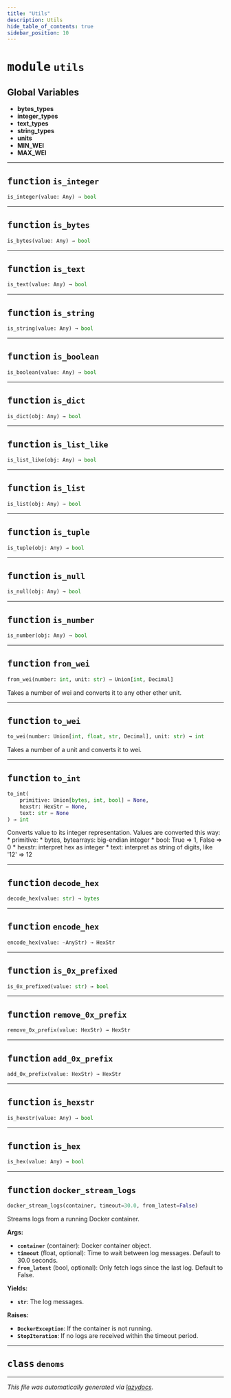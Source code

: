 ```yaml
---
title: "Utils"
description: Utils
hide_table_of_contents: true
sidebar_position: 10
---
```



# <kbd>module</kbd> `utils`




**Global Variables**
---------------
- **bytes_types**
- **integer_types**
- **text_types**
- **string_types**
- **units**
- **MIN_WEI**
- **MAX_WEI**

---


## <kbd>function</kbd> `is_integer`

```python
is_integer(value: Any) → bool
```






---


## <kbd>function</kbd> `is_bytes`

```python
is_bytes(value: Any) → bool
```






---


## <kbd>function</kbd> `is_text`

```python
is_text(value: Any) → bool
```






---


## <kbd>function</kbd> `is_string`

```python
is_string(value: Any) → bool
```






---


## <kbd>function</kbd> `is_boolean`

```python
is_boolean(value: Any) → bool
```






---


## <kbd>function</kbd> `is_dict`

```python
is_dict(obj: Any) → bool
```






---


## <kbd>function</kbd> `is_list_like`

```python
is_list_like(obj: Any) → bool
```






---


## <kbd>function</kbd> `is_list`

```python
is_list(obj: Any) → bool
```






---


## <kbd>function</kbd> `is_tuple`

```python
is_tuple(obj: Any) → bool
```






---


## <kbd>function</kbd> `is_null`

```python
is_null(obj: Any) → bool
```






---


## <kbd>function</kbd> `is_number`

```python
is_number(obj: Any) → bool
```






---


## <kbd>function</kbd> `from_wei`

```python
from_wei(number: int, unit: str) → Union[int, Decimal]
```

Takes a number of wei and converts it to any other ether unit. 


---


## <kbd>function</kbd> `to_wei`

```python
to_wei(number: Union[int, float, str, Decimal], unit: str) → int
```

Takes a number of a unit and converts it to wei. 


---


## <kbd>function</kbd> `to_int`

```python
to_int(
    primitive: Union[bytes, int, bool] = None,
    hexstr: HexStr = None,
    text: str = None
) → int
```

Converts value to its integer representation. Values are converted this way: * primitive:  * bytes, bytearrays: big-endian integer  * bool: True => 1, False => 0 * hexstr: interpret hex as integer * text: interpret as string of digits, like '12' => 12 


---


## <kbd>function</kbd> `decode_hex`

```python
decode_hex(value: str) → bytes
```






---


## <kbd>function</kbd> `encode_hex`

```python
encode_hex(value: ~AnyStr) → HexStr
```






---


## <kbd>function</kbd> `is_0x_prefixed`

```python
is_0x_prefixed(value: str) → bool
```






---


## <kbd>function</kbd> `remove_0x_prefix`

```python
remove_0x_prefix(value: HexStr) → HexStr
```






---


## <kbd>function</kbd> `add_0x_prefix`

```python
add_0x_prefix(value: HexStr) → HexStr
```






---


## <kbd>function</kbd> `is_hexstr`

```python
is_hexstr(value: Any) → bool
```






---


## <kbd>function</kbd> `is_hex`

```python
is_hex(value: Any) → bool
```






---


## <kbd>function</kbd> `docker_stream_logs`

```python
docker_stream_logs(container, timeout=30.0, from_latest=False)
```

Streams logs from a running Docker container. 



**Args:**
 
 - <b>`container`</b> (container):  Docker container object. 
 - <b>`timeout`</b> (float, optional):  Time to wait between log messages. Default to 30.0 seconds. 
 - <b>`from_latest`</b> (bool, optional):  Only fetch logs since the last log. Default to False. 



**Yields:**
 
 - <b>`str`</b>:  The log messages. 



**Raises:**
 
 - <b>`DockerException`</b>:  If the container is not running. 
 - <b>`StopIteration`</b>:  If no logs are received within the timeout period. 


---


## <kbd>class</kbd> `denoms`










---

_This file was automatically generated via [lazydocs](https://github.com/ml-tooling/lazydocs)._
